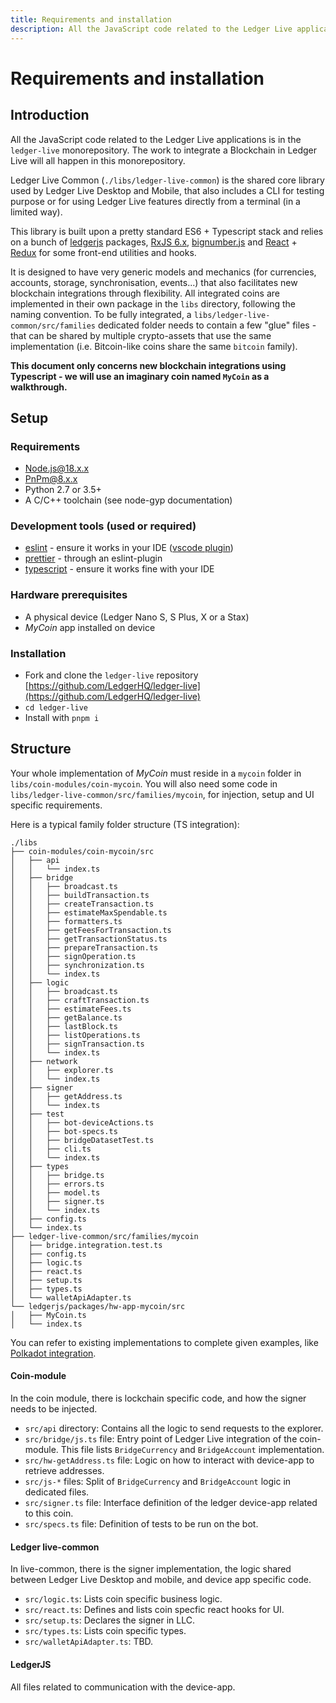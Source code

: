 ```yaml
---
title: Requirements and installation
description: All the JavaScript code related to the Ledger Live applications is in the ledger-live monorepository. The work to integrate a Blockchain in Ledger Live will all happen in this monorepository.
---
```



# Requirements and installation

## Introduction

All the JavaScript code related to the Ledger Live applications is in the `ledger-live` monorepository. The work to integrate a Blockchain in Ledger Live will all happen in this monorepository.

Ledger Live Common (`./libs/ledger-live-common`) is the shared core library used by Ledger Live Desktop and Mobile, that also includes a CLI for testing purpose or for using Ledger Live features directly from a terminal (in a limited way).

This library is built upon a pretty standard ES6 + Typescript stack and relies on a bunch of [ledgerjs](https://github.com/LedgerHQ/ledger-live/tree/develop/libs/ledgerjs) packages, [RxJS 6.x](https://github.com/ReactiveX/rxjs/tree/6.x), [bignumber.js](https://github.com/MikeMcl/bignumber.js) and [React](https://github.com/facebook/react/) + [Redux](https://github.com/reduxjs/redux) for some front-end utilities and hooks.

It is designed to have very generic models and mechanics (for currencies, accounts, storage, synchronisation, events...) that also facilitates new blockchain integrations through flexibility.
All integrated coins are implemented in their own package in the `libs` directory, following the naming convention. To be fully integrated, a `libs/ledger-live-common/src/families` dedicated folder needs to contain a few "glue" files - that can be shared by multiple crypto-assets that use the same implementation (i.e. Bitcoin-like coins share the same `bitcoin` family).

**This document only concerns new blockchain integrations using Typescript - we will use an imaginary coin named `MyCoin` as a walkthrough.**

## Setup

### Requirements

- [Node.js@18.x.x](https://nodejs.org/)
- [PnPm@8.x.x](https://pnpm.io/)
- Python 2.7 or 3.5+
- A C/C++ toolchain (see node-gyp documentation)

### Development tools (used or required)

- [eslint](https://github.com/eslint/eslint) - ensure it works in your IDE ([vscode plugin](https://marketplace.visualstudio.com/items?itemName=dbaeumer.vscode-eslint))
- [prettier](https://github.com/prettier/prettier) - through an eslint-plugin
- [typescript](https://www.typescriptlang.org/) - ensure it works fine with your IDE

### Hardware prerequisites

- A physical device (Ledger Nano S, S Plus, X or a Stax)
- <i>MyCoin</i> app installed on device

### Installation

- Fork and clone the `ledger-live` repository [https://github.com/LedgerHQ/ledger-live](https://github.com/LedgerHQ/ledger-live)
- `cd ledger-live`
- Install with `pnpm i`

## Structure

Your whole implementation of <i>MyCoin</i> must reside in a `mycoin` folder in `libs/coin-modules/coin-mycoin`.
You will also need some code in `libs/ledger-live-common/src/families/mycoin`, for injection, setup and UI specific requirements.

Here is a typical family folder structure (TS integration):

```plaintext copy
./libs
├── coin-modules/coin-mycoin/src
│   ├── api
│   │   └── index.ts
│   ├── bridge
│   │   ├── broadcast.ts
│   │   ├── buildTransaction.ts
│   │   ├── createTransaction.ts
│   │   ├── estimateMaxSpendable.ts
│   │   ├── formatters.ts
│   │   ├── getFeesForTransaction.ts
│   │   ├── getTransactionStatus.ts
│   │   ├── prepareTransaction.ts
│   │   ├── signOperation.ts
│   │   ├── synchronization.ts
│   │   └── index.ts
│   ├── logic
│   │   ├── broadcast.ts
│   │   ├── craftTransaction.ts
│   │   ├── estimateFees.ts
│   │   ├── getBalance.ts
│   │   ├── lastBlock.ts
│   │   ├── listOperations.ts
│   │   ├── signTransaction.ts
│   │   └── index.ts
│   ├── network
│   │   ├── explorer.ts
│   │   └── index.ts
│   ├── signer
│   │   ├── getAddress.ts
│   │   └── index.ts
│   ├── test
│   │   ├── bot-deviceActions.ts
│   │   ├── bot-specs.ts
│   │   ├── bridgeDatasetTest.ts
│   │   ├── cli.ts
│   │   └── index.ts
│   ├── types
│   │   ├── bridge.ts
│   │   ├── errors.ts
│   │   ├── model.ts
│   │   ├── signer.ts
│   │   └── index.ts
│   ├── config.ts
│   └── index.ts
├── ledger-live-common/src/families/mycoin
│   ├── bridge.integration.test.ts
│   ├── config.ts
│   ├── logic.ts
│   ├── react.ts
│   ├── setup.ts
│   ├── types.ts
│   └── walletApiAdapter.ts
└── ledgerjs/packages/hw-app-mycoin/src
│   ├── MyCoin.ts
│   └── index.ts
```

<Callout type="info" emoji="ℹ️">
    You can refer to existing implementations to complete given examples, like <a href='https://github.com/LedgerHQ/ledger-live/tree/develop/libs/ledger-live-common/src/families/polkadot'>Polkadot integration</a>.
</Callout>

#### Coin-module

In the coin module, there is lockchain specific code, and how the signer needs to be injected.

 * `src/api` directory: Contains all the logic to send requests to the explorer.
 * `src/bridge/js.ts` file: Entry point of Ledger Live integration of the coin-module. This file lists `BridgeCurrency` and `BridgeAccount` implementation.
 * `src/hw-getAddress.ts` file: Logic on how to interact with device-app to retrieve addresses.
 * `src/js-*` files: Split of `BridgeCurrency` and `BridgeAccount` logic in dedicated files.
 * `src/signer.ts` file: Interface definition of the ledger device-app related to this coin.
 * `src/specs.ts` file: Definition of tests to be run on the bot.

#### Ledger live-common

In live-common, there is the signer implementation, the logic shared between Ledger Live Desktop and mobile, and device app specific code.

 * `src/logic.ts`: Lists coin specific business logic.
 * `src/react.ts`: Defines and lists coin specfic react hooks for UI.
 * `src/setup.ts`: Declares the signer in LLC.
 * `src/types.ts`: Lists coin specific types.
 * `src/walletApiAdapter.ts`: TBD.

#### LedgerJS
All files related to communication with the device-app.
